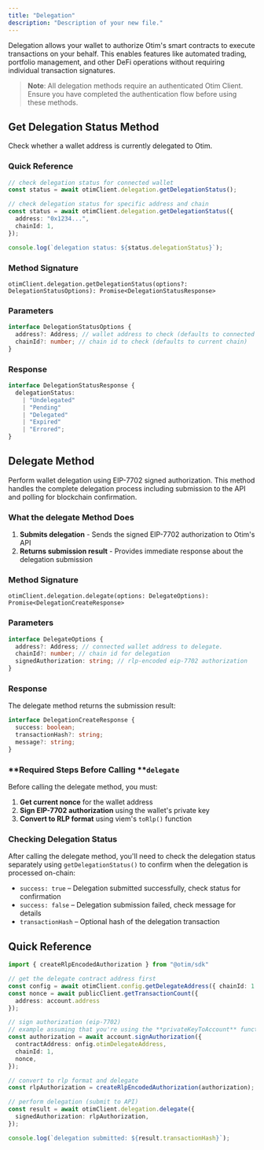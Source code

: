 ```yaml
---
title: "Delegation"
description: "Description of your new file."
---
```


Delegation allows your wallet to authorize Otim's smart contracts to execute transactions on your behalf. This enables features like automated trading, portfolio management, and other DeFi operations without requiring individual transaction signatures.

> **Note**: All delegation methods require an authenticated Otim Client. Ensure you have completed the authentication flow before using these methods.

## **Get Delegation Status Method**

Check whether a wallet address is currently delegated to Otim.

### **Quick Reference**

```typescript
// check delegation status for connected wallet
const status = await otimClient.delegation.getDelegationStatus();

// check delegation status for specific address and chain
const status = await otimClient.delegation.getDelegationStatus({
  address: "0x1234...",
  chainId: 1,
});

console.log(`delegation status: ${status.delegationStatus}`);
```

### **Method Signature**

```
otimClient.delegation.getDelegationStatus(options?: DelegationStatusOptions): Promise<DelegationStatusResponse>
```

### **Parameters**

```typescript
interface DelegationStatusOptions {
  address?: Address; // wallet address to check (defaults to connected wallet)
  chainId?: number; // chain id to check (defaults to current chain)
}
```

### **Response**

```typescript
interface DelegationStatusResponse {
  delegationStatus:
    | "Undelegated"
    | "Pending"
    | "Delegated"
    | "Expired"
    | "Errored";
}
```

## Delegate Method

Perform wallet delegation using EIP-7702 signed authorization. This method handles the complete delegation process including submission to the API and polling for blockchain confirmation.

### **What the delegate Method Does**

1. **Submits delegation** - Sends the signed EIP-7702 authorization to Otim's API
2. **Returns submission result** - Provides immediate response about the delegation submission

### **Method Signature**

```
otimClient.delegation.delegate(options: DelegateOptions): Promise<DelegationCreateResponse>
```

### **Parameters**

```typescript
interface DelegateOptions {
  address?: Address; // connected wallet address to delegate.
  chainId?: number; // chain id for delegation
  signedAuthorization: string; // rlp-encoded eip-7702 authorization
}
```

### **Response**

The delegate method returns the submission result:

```typescript
interface DelegationCreateResponse {
  success: boolean;
  transactionHash?: string;
  message?: string;
}
```

### **Required Steps Before Calling **`delegate`

Before calling the delegate method, you must:

1. **Get current nonce** for the wallet address
2. **Sign EIP-7702 authorization** using the wallet's private key
3. **Convert to RLP format** using viem's `toRlp()` function

### **Checking Delegation Status**

After calling the delegate method, you'll need to check the delegation status separately using `getDelegationStatus()` to confirm when the delegation is processed on-chain:

- `success: true` – Delegation submitted successfully, check status for confirmation
- `success: false` – Delegation submission failed, check message for details
- `transactionHash` – Optional hash of the delegation transaction

## **Quick Reference**

```typescript
import { createRlpEncodedAuthorization } from "@otim/sdk"

// get the delegate contract address first
const config = await otimClient.config.getDelegateAddress({ chainId: 1 });
const nonce = await publicClient.getTransactionCount({
  address: account.address
});

// sign authorization (eip-7702)
// example assuming that you're using the **privateKeyToAccount** function from viem.
const authorization = await account.signAuthorization({
  contractAddress: onfig.otimDelegateAddress,
  chainId: 1,
  nonce,
});

// convert to rlp format and delegate
const rlpAuthorization = createRlpEncodedAuthorization(authorization);

// perform delegation (submit to API)
const result = await otimClient.delegation.delegate({
  signedAuthorization: rlpAuthorization,
});

console.log(`delegation submitted: ${result.transactionHash}`);
```